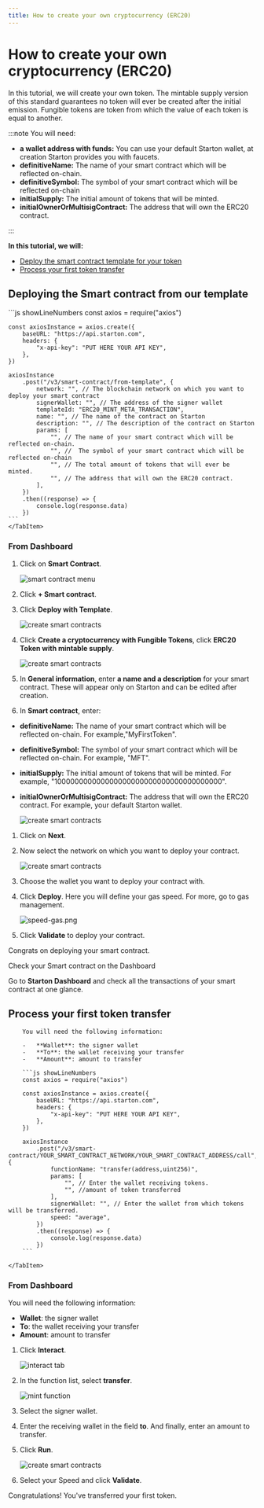 ```yaml
---
title: How to create your own cryptocurrency (ERC20)
---
```



# How to create your own cryptocurrency (ERC20)

In this tutorial, we will create your own token. The mintable supply version of this standard guarantees no token will ever be created after the initial emission.
Fungible tokens are token from which the value of each token is equal to another.

:::note You will need:

-   **a wallet address with funds:** You can use your default Starton wallet, at creation Starton provides you with faucets.
-   **definitiveName:** The name of your smart contract which will be reflected on-chain.
-   **definitiveSymbol:** The symbol of your smart contract which will be reflected on-chain
-   **initialSupply:** The initial amount of tokens that will be minted.
-   **initialOwnerOrMultisigContract:** The address that will own the ERC20 contract.

:::

**In this tutorial, we will:**

-   [Deploy the smart contract template for your token](#deploying-the-smart-contract)
-   [Process your first token transfer](#minting-the-first-nft-of-your-collection)

## Deploying the Smart contract from our template

<Tabs>
    <TabItem value="code" label="From Code">
    ```js showLineNumbers
    const axios = require("axios")

    const axiosInstance = axios.create({
        baseURL: "https://api.starton.com",
        headers: {
            "x-api-key": "PUT HERE YOUR API KEY",
        },
    })

    axiosInstance
        .post("/v3/smart-contract/from-template", {
            network: "", // The blockchain network on which you want to deploy your smart contract
            signerWallet: "", // The address of the signer wallet
            templateId: "ERC20_MINT_META_TRANSACTION",
            name: "", // The name of the contract on Starton
            description: "", // The description of the contract on Starton
            params: [
                "", // The name of your smart contract which will be reflected on-chain.
                "", //  The symbol of your smart contract which will be reflected on-chain
                "", // The total amount of tokens that will ever be minted.
                "", // The address that will own the ERC20 contract.
            ],
        })
        .then((response) => {
            console.log(response.data)
        })
    ```
    </TabItem>

<TabItem value="dashboard" label="From Webapp">

### From Dashboard

1. Click on **Smart Contract**.

    ![smart contract menu](img/sc-create-erc20.png)

1. Click **+ Smart contract**.

1. Click **Deploy with Template**.

    ![create smart contracts](img/sc-deploy-erc20.png)

1. Click **Create a cryptocurrency with Fungible Tokens**, click **ERC20 Token with mintable supply**.

    ![create smart contracts](img/sc-template-mintable-erc20.png)

1. In **General information**, enter **a name and a description** for your smart contract. These will appear only on Starton and can be edited after creation.
1. In **Smart contract**, enter:

-   **definitiveName:** The name of your smart contract which will be reflected on-chain. For example,"MyFirstToken".
-   **definitiveSymbol:** The symbol of your smart contract which will be reflected on-chain. For example, "MFT".
-   **initialSupply:** The initial amount of tokens that will be minted. For example, "100000000000000000000000000000000000000".
-   **initialOwnerOrMultisigContract:** The address that will own the ERC20 contract. For example, your default Starton wallet.

    ![create smart contracts](img/sc-constructor-erc20.png)

1. Click on **Next**.

1. Now select the network on which you want to deploy your contract.

    ![create smart contracts](img/sc-network-erc20.png)

1. Choose the wallet you want to deploy your contract with.

1. Click **Deploy**.
   Here you will define your gas speed. For more, go to gas management.

    ![speed-gas.png](img/speed-gas.png)

1. Click **Validate** to deploy your contract.

</TabItem>
</Tabs>

Congrats on deploying your smart contract.

<div className="row-is-multiline">

<div className="col col--2" className="cards">
	<Link className="button-card button-card--vertical" to="https://app.starton.com/projects">
		<Heading as={"h3"}>Check your Smart contract on the Dashboard</Heading>
		<div className="button-card__inner">
			<p color="white">
				Go to <b>Starton Dashboard</b> and check all the transactions of your smart contract at one glance.
			</p>
		</div>
	</Link>
</div>

</div>

## Process your first token transfer

<Tabs>
    <TabItem value="code" label="From Code">

        You will need the following information:

        -   **Wallet**: the signer wallet
        -   **To**: the wallet receiving your transfer
        -   **Amount**: amount to transfer

        ```js showLineNumbers
        const axios = require("axios")

        const axiosInstance = axios.create({
            baseURL: "https://api.starton.com",
            headers: {
                "x-api-key": "PUT HERE YOUR API KEY",
            },
        })

        axiosInstance
            .post("/v3/smart-contract/YOUR_SMART_CONTRACT_NETWORK/YOUR_SMART_CONTRACT_ADDRESS/call", {
                functionName: "transfer(address,uint256)",
                params: [
                    "", // Enter the wallet receiving tokens.
                    "", //amount of token transferred
                ],
                signerWallet: "", // Enter the wallet from which tokens will be transferred.
                speed: "average",
            })
            .then((response) => {
                console.log(response.data)
            })
        ```

    </TabItem>

<TabItem value="dashboard" label="From Webapp">

### From Dashboard

You will need the following information:

-   **Wallet**: the signer wallet
-   **To**: the wallet receiving your transfer
-   **Amount**: amount to transfer

1. Click **Interact**.

    ![interact tab](img/sc-interact-erc20.png)

1. In the function list, select **transfer**.

    ![mint function](img/sc-transfer-erc20.png)

1. Select the signer wallet.

1. Enter the receiving wallet in the field **to**. And finally, enter an amount to transfer.

1. Click **Run**.

    ![create smart contracts](img/sc-network-erc20.png)

1. Select your Speed and click **Validate**.

</TabItem>
</Tabs>

Congratulations! You've transferred your first token.
